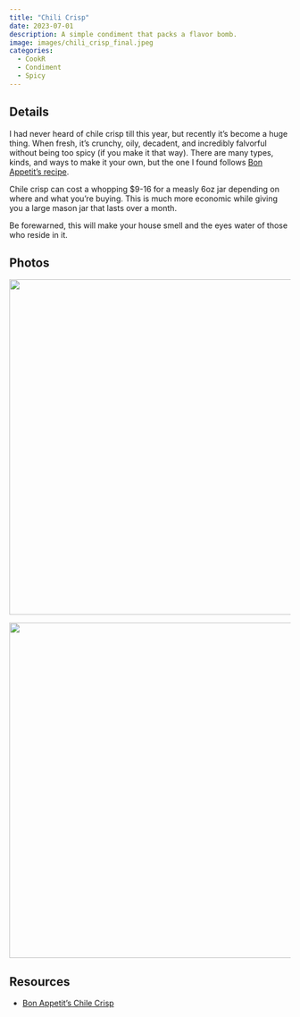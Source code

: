 ```yaml
---
title: "Chili Crisp"
date: 2023-07-01
description: A simple condiment that packs a flavor bomb.
image: images/chili_crisp_final.jpeg
categories:
  - CookR
  - Condiment
  - Spicy
---
```


## Details

I had never heard of chile crisp till this year, but recently it's become a huge thing. When fresh, it's crunchy, oily, decadent, and incredibly falvorful without being too spicy (if you make it that way). There are many types, kinds, and ways to make it your own, but the one I found follows [Bon Appetit's recipe](https://www.bonappetit.com/recipe/chile-crisp).

Chile crisp can cost a whopping $9-16 for a measly 6oz jar depending on where and what you're buying. This is much more economic while giving you a large mason jar that lasts over a month. 

Be forewarned, this will make your house smell and the eyes water of those who reside in it.

## Photos

![](images/chili_crisp_prep.jpeg){fig-align="center" width="600"}

![](images/chili_crisp_final.jpeg){fig-align="center" width="600"}

## Resources

- [Bon Appetit's Chile Crisp](https://www.bonappetit.com/recipe/chile-crisp)
